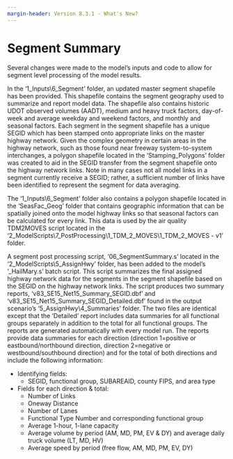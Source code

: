 ```yaml
---
margin-header: Version 8.3.1 - What's New?
---
```


# Segment Summary

Several changes were made to the model’s inputs and code to allow for segment level processing of the model results.  

In the '1_Inputs\\6_Segment' folder, an updated master segment shapefile has been provided.  This shapefile contains the segment geography used to summarize and report model data.  The shapefile also contains historic UDOT observed volumes (AADT), medium and heavy truck factors, day-of-week and average weekday and weekend factors, and monthly and seasonal factors.  Each segment in the segment shapefile has a unique SEGID which has been stamped onto appropriate links on the master highway network.  Given the complex geometry in certain areas in the highway network, such as those found near freeway system-to-system interchanges, a polygon shapefile located in the ‘Stamping_Polygons’ folder was created to aid in the SEGID transfer from the segment shapefile onto the highway network links.  Note in many cases not all model links in a segment currently receive a SEGID; rather, a sufficient number of links have been identified to represent the segment for data averaging.  

The '1_Inputs\\6_Segment' folder also contains a polygon shapefile located in the ‘SeasFac_Geog’ folder that contains geographic information that can be spatially joined onto the model highway links so that seasonal factors can be calculated for every link.  This data is used by the air quality TDM2MOVES script located in the '2_ModelScripts\\7_PostProcessing\\1_TDM_2_MOVES\\1_TDM_2_MOVES - v1' folder.

A segment post processing script, '06_SegmentSummary.s' located in the '2_ModelScripts\\5_AssignHwy' folder, has been added to the model’s '_HailMary.s' batch script.  This script summarizes the final assigned highway network data for the segments in the segment shapefile based on the SEGID on the highway network links.  The script produces two summary reports, 'v83_SE15_Net15_Summary_SEGID.dbf' and 'v83_SE15_Net15_Summary_SEGID_Detailed.dbf' found in the output scenario’s '5_AssignHwy\\4_Summaries' folder.  The two files are identical except that the ‘Detailed’ report includes data summaries for all functional groups separately in addition to the total for all functional groups.  The reports are generated automatically with every model run.  The reports provide data summaries for each direction (direction 1=positive or eastbound/northbound direction, direction 2=negative or westbound/southbound direction) and for the total of both directions and include the following information:

 - Identifying fields: 
    - SEGID, functional group, SUBAREAID, county FIPS, and area type
 - Fields for each direction & total:
    - Number of Links
    - Oneway Distance
    - Number of Lanes
    - Functional Type Number and corresponding functional group
    - Average 1-hour, 1-lane capacity
    - Average volume by period (AM, MD, PM, EV & DY) and average daily truck volume (LT, MD, HV)
    - Average speed by period (free flow, AM, MD, PM, EV, DY)
